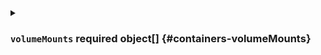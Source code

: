 

<PartialName />


<PartialImage />


<PartialCommand />


<PartialArgs />


<PartialStdin />


<PartialTty />


<PartialEnv />


<PartialEnvFrom />



<details className="config-field" data-expandable="true">
<summary>

### `volumeMounts` <span className="config-field-required" data-required="false">required</span> <span className="config-field-type">object[]</span> <span className="config-field-default"></span> <span className="config-field-enum"></span> {#containers-volumeMounts}



</summary>

<PartialVolumeMountsreference />


</details>


<PartialResources />


<PartialLivenessProbe />


<PartialReadinessProbe />


<PartialStartupProbe />


<PartialSecurityContext />


<PartialLifecycle />


<PartialVolumeDevices />


<PartialImagePullPolicy />


<PartialWorkingDir />


<PartialStdinOnce />


<PartialTerminationMessagePath />


<PartialTerminationMessagePolicy />
